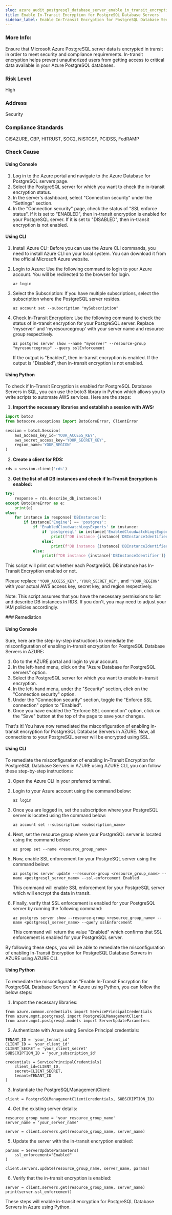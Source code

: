 ```yaml
---
slug: azure_audit_postgresql_database_server_enable_in_transit_encryption
title: Enable In-Transit Encryption for PostgreSQL Database Servers
sidebar_label: Enable In-Transit Encryption for PostgreSQL Database Servers
---
```


### More Info:

Ensure that Microsoft Azure PostgreSQL server data is encrypted in transit in order to meet security and compliance requirements. In-transit encryption helps prevent unauthorized users from getting access to critical data available in your Azure PostgreSQL databases.

### Risk Level

High

### Address

Security

### Compliance Standards

CISAZURE, CBP, HITRUST, SOC2, NISTCSF, PCIDSS, FedRAMP


<Tabs><Tab title='Cause'>
### Check Cause

#### Using Console

1. Log in to the Azure portal and navigate to the Azure Database for PostgreSQL servers page.
2. Select the PostgreSQL server for which you want to check the in-transit encryption status.
3. In the server's dashboard, select "Connection security" under the "Settings" section.
4. In the "Connection security" page, check the status of "SSL enforce status". If it is set to "ENABLED", then in-transit encryption is enabled for your PostgreSQL server. If it is set to "DISABLED", then in-transit encryption is not enabled.

#### Using CLI

1. Install Azure CLI: Before you can use the Azure CLI commands, you need to install Azure CLI on your local system. You can download it from the official Microsoft Azure website.

2. Login to Azure: Use the following command to login to your Azure account. You will be redirected to the browser for login.
   ```
   az login
   ```
3. Select the Subscription: If you have multiple subscriptions, select the subscription where the PostgreSQL server resides.
   ```
   az account set --subscription "mySubscription"
   ```
4. Check In-Transit Encryption: Use the following command to check the status of in-transit encryption for your PostgreSQL server. Replace 'myserver' and 'myresourcegroup' with your server name and resource group respectively.
   ```
   az postgres server show --name "myserver" --resource-group "myresourcegroup" --query sslEnforcement
   ```
   If the output is "Enabled", then in-transit encryption is enabled. If the output is "Disabled", then in-transit encryption is not enabled.

#### Using Python

To check if In-Transit Encryption is enabled for PostgreSQL Database Servers in SQL, you can use the boto3 library in Python which allows you to write scripts to automate AWS services. Here are the steps:

1. **Import the necessary libraries and establish a session with AWS:**

```python
import boto3
from botocore.exceptions import BotoCoreError, ClientError

session = boto3.Session(
    aws_access_key_id='YOUR_ACCESS_KEY',
    aws_secret_access_key='YOUR_SECRET_KEY',
    region_name='YOUR_REGION'
)
```

2. **Create a client for RDS:**

```python
rds = session.client('rds')
```

3. **Get the list of all DB instances and check if In-Transit Encryption is enabled:**

```python
try:
    response = rds.describe_db_instances()
except BotoCoreError as e:
    print(e)
else:
    for instance in response['DBInstances']:
        if instance['Engine'] == 'postgres':
            if 'EnabledCloudwatchLogsExports' in instance:
                if 'postgresql' in instance['EnabledCloudwatchLogsExports']:
                    print(f"DB instance {instance['DBInstanceIdentifier']} has In-Transit Encryption enabled.")
                else:
                    print(f"DB instance {instance['DBInstanceIdentifier']} does not have In-Transit Encryption enabled.")
            else:
                print(f"DB instance {instance['DBInstanceIdentifier']} does not have In-Transit Encryption enabled.")
```

This script will print out whether each PostgreSQL DB instance has In-Transit Encryption enabled or not.

Please replace `'YOUR_ACCESS_KEY'`, `'YOUR_SECRET_KEY'`, and `'YOUR_REGION'` with your actual AWS access key, secret key, and region respectively.

Note: This script assumes that you have the necessary permissions to list and describe DB instances in RDS. If you don't, you may need to adjust your IAM policies accordingly.

</Tab>


<Tab title='Remediation'>
### Remediation

#### Using Console

Sure, here are the step-by-step instructions to remediate the misconfiguration of enabling in-transit encryption for PostgreSQL Database Servers in AZURE:

1. Go to the AZURE portal and login to your account.
2. In the left-hand menu, click on the "Azure Database for PostgreSQL servers" option.
3. Select the PostgreSQL server for which you want to enable in-transit encryption.
4. In the left-hand menu, under the "Security" section, click on the "Connection security" option.
5. Under the "Connection security" section, toggle the "Enforce SSL connection" option to "Enabled".
6. Once you have enabled the "Enforce SSL connection" option, click on the "Save" button at the top of the page to save your changes.

That's it! You have now remediated the misconfiguration of enabling in-transit encryption for PostgreSQL Database Servers in AZURE. Now, all connections to your PostgreSQL server will be encrypted using SSL.

#### Using CLI

To remediate the misconfiguration of enabling In-Transit Encryption for PostgreSQL Database Servers in AZURE using AZURE CLI, you can follow these step-by-step instructions:

1. Open the Azure CLI in your preferred terminal.

2. Login to your Azure account using the command below:

   ```
   az login
   ```

3. Once you are logged in, set the subscription where your PostgreSQL server is located using the command below:

   ```
   az account set --subscription <subscription_name>
   ```

4. Next, set the resource group where your PostgreSQL server is located using the command below:

   ```
   az group set --name <resource_group_name>
   ```

5. Now, enable SSL enforcement for your PostgreSQL server using the command below:

   ```
   az postgres server update --resource-group <resource_group_name> --name <postgresql_server_name> --ssl-enforcement Enabled
   ```

   This command will enable SSL enforcement for your PostgreSQL server which will encrypt the data in transit.

6. Finally, verify that SSL enforcement is enabled for your PostgreSQL server by running the following command:

   ```
   az postgres server show --resource-group <resource_group_name> --name <postgresql_server_name> --query sslEnforcement
   ```

   This command will return the value "Enabled" which confirms that SSL enforcement is enabled for your PostgreSQL server.

By following these steps, you will be able to remediate the misconfiguration of enabling In-Transit Encryption for PostgreSQL Database Servers in AZURE using AZURE CLI.

#### Using Python

To remediate the misconfiguration "Enable In-Transit Encryption for PostgreSQL Database Servers" in Azure using Python, you can follow the below steps:

1. Import the necessary libraries:

```
from azure.common.credentials import ServicePrincipalCredentials
from azure.mgmt.postgresql import PostgreSQLManagementClient
from azure.mgmt.postgresql.models import ServerUpdateParameters
```

2. Authenticate with Azure using Service Principal credentials:

```
TENANT_ID = 'your_tenant_id'
CLIENT_ID = 'your_client_id'
CLIENT_SECRET = 'your_client_secret'
SUBSCRIPTION_ID = 'your_subscription_id'

credentials = ServicePrincipalCredentials(
    client_id=CLIENT_ID,
    secret=CLIENT_SECRET,
    tenant=TENANT_ID
)
```

3. Instantiate the PostgreSQLManagementClient:

```
client = PostgreSQLManagementClient(credentials, SUBSCRIPTION_ID)
```

4. Get the existing server details:

```
resource_group_name = 'your_resource_group_name'
server_name = 'your_server_name'

server = client.servers.get(resource_group_name, server_name)
```

5. Update the server with the in-transit encryption enabled:

```
params = ServerUpdateParameters(
    ssl_enforcement="Enabled"
)

client.servers.update(resource_group_name, server_name, params)
```

6. Verify that the in-transit encryption is enabled:

```
server = client.servers.get(resource_group_name, server_name)
print(server.ssl_enforcement)
```

These steps will enable in-transit encryption for PostgreSQL Database Servers in Azure using Python.




</Tab>
</Tabs>